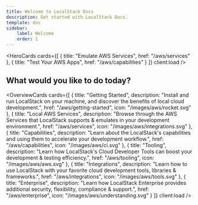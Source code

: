 ```yaml
---
title: Welcome to LocalStack Docs
description: Get started with LocalStack Docs.
template: doc
sidebar:
    label: Welcome
    order: 1
---
```



<HeroCards 
  cards={[
    {
      title: "Emulate AWS Services",
      href: "/aws/services"
    },
    {
      title: "Test Your AWS Apps", 
      href: "/aws/capabilities"
    }
  ]}
  client:load
/>

## What would you like to do today?

<OverviewCards 
  cards={[
    {
      title: "Getting Started",
      description: "Install and run LocalStack on your machine, and discover the benefits of local cloud development.",
      href: "/aws/getting-started",
      icon: "/images/aws/rocket.svg"
    },
    {
      title: "Local AWS Services", 
      description: "Browse through the AWS Services that LocalStack supports & emulates in your development environment.",
      href: "/aws/services",
      icon: "/images/aws/integrations.svg"
    },
    {
      title: "Capabilities",
      description: "Learn about the LocalStack's capabilities and using them to accelerate your development workflow.",
      href: "/aws/capabilities",
      icon: "/images/aws/ci.svg"
    },
    {
      title: "Tooling",
      description: "Learn how LocalStack's Cloud Developer Tools can boost your development & testing efficiency.",
      href: "/aws/tooling",
      icon: "/images/aws/aws.svg"
    },
    {
      title: "Integrations",
      description: "Learn how to use LocalStack with your favorite cloud development tools, libraries & frameworks.",
      href: "/aws/integrations",
      icon: "/images/aws/tools.svg"
    },
    {
      title: "Enterprise",
      description: "Learn how LocalStack Enterprise provides additional security, flexibility, compliance & support.",
      href: "/aws/enterprise",
      icon: "/images/aws/understanding.svg"
    }
  ]}
  client:load
/>
